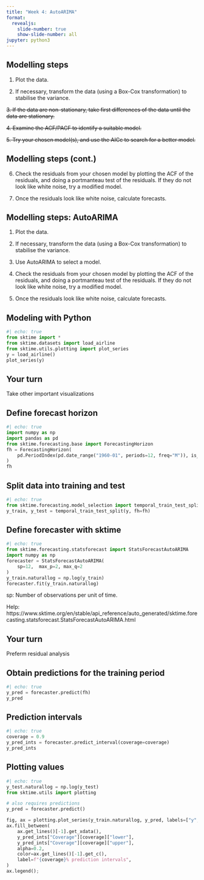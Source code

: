 ```yaml
---
title: "Week 4: AutoARIMA"
format:
  revealjs:
    slide-number: true
    show-slide-number: all 
jupyter: python3
---
```


## Modelling steps

1. Plot the data.

2. If necessary, transform the data (using a Box-Cox transformation) to stabilise the variance.

~~3. If the data are non-stationary, take first differences of the data until the data are stationary.~~

~~4. Examine the ACF/PACF to identify a suitable model.~~

~~5. Try your chosen model(s), and use the AICc to search for a better model.~~

##  Modelling steps (cont.)

6. Check the residuals from your chosen model by plotting the ACF of the residuals, and doing a portmanteau test of the residuals. If they do not look like white noise, try a modified model.

7. Once the residuals look like white noise, calculate forecasts.

## Modelling steps: AutoARIMA

1. Plot the data.

2. If necessary, transform the data (using a Box-Cox transformation) to stabilise the variance.

3. Use AutoARIMA to select a model.

4. Check the residuals from your chosen model by plotting the ACF of the residuals, and doing a portmanteau test of the residuals. If they do not look like white noise, try a modified model.

5. Once the residuals look like white noise, calculate forecasts.

## Modeling with Python

```python
#| echo: true
from sktime import *
from sktime.datasets import load_airline
from sktime.utils.plotting import plot_series
y = load_airline()
plot_series(y)
```

## Your turn

Take other important visualizations

## Define forecast horizon

```python
#| echo: true
import numpy as np
import pandas as pd
from sktime.forecasting.base import ForecastingHorizon
fh = ForecastingHorizon(
    pd.PeriodIndex(pd.date_range("1960-01", periods=12, freq="M")), is_relative=False
)
fh

```

## Split data into training and test

```python
#| echo: true
from sktime.forecasting.model_selection import temporal_train_test_split
y_train, y_test = temporal_train_test_split(y, fh=fh)

```

## Define forecaster with sktime

```python
#| echo: true
from sktime.forecasting.statsforecast import StatsForecastAutoARIMA
import numpy as np
forecaster = StatsForecastAutoARIMA(  
    sp=12,  max_p=2, max_q=2
)
y_train.naturallog = np.log(y_train)
forecaster.fit(y_train.naturallog)
```

sp: Number of observations per unit of time.

Help: https://www.sktime.org/en/stable/api_reference/auto_generated/sktime.forecasting.statsforecast.StatsForecastAutoARIMA.html

## Your turn

Preferm residual analysis

## Obtain predictions for the training period

```python
#| echo: true
y_pred = forecaster.predict(fh)
y_pred 

```

## Prediction intervals

```python
#| echo: true
coverage = 0.9
y_pred_ints = forecaster.predict_interval(coverage=coverage)
y_pred_ints
```

## Plotting values

```python
#| echo: true
y_test.naturallog = np.log(y_test)
from sktime.utils import plotting

# also requires predictions
y_pred = forecaster.predict()

fig, ax = plotting.plot_series(y_train.naturallog, y_pred, labels=["y", "y_pred"])
ax.fill_between(
    ax.get_lines()[-1].get_xdata(),
    y_pred_ints["Coverage"][coverage]["lower"],
    y_pred_ints["Coverage"][coverage]["upper"],
    alpha=0.2,
    color=ax.get_lines()[-1].get_c(),
    label=f"{coverage}% prediction intervals",
)
ax.legend();

```


